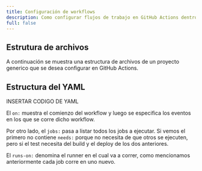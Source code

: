 ```yaml
---
title: Configuración de workflows
description: Como configurar flujos de trabajo en GitHub Actions dentro de un repositorio
full: false
---
```



## Estrutura de archivos

A continuación se muestra una estructura de archivos de un proyecto generico que se desea configurar en GitHub Actions.

<Files>
  <Folder name=".github" defaultOpen>
    <Folder name="workflows" defaultOpen>
      <File name="myFirstWorkflow.yml" />
      <File name="test.yml" />
      <File name="actions101.yml" />
      <File name="⋮" icon />
    </Folder>
  </Folder>
  <Folder name="src">
    <Folder name="___test___">
      <File name="nothingToSeeHere.test.js" />
      <File name="⋮" icon />
    </Folder>
    <File name="App.tsx" />
    <File name="⋮" icon />
  </Folder>
  <File name="⋮" icon />
  <File name="README.md" />
  <File name="package.json" />
</Files>

## Estructura del YAML

INSERTAR CODIGO DE YAML

El `on:` muestra el comienzo del workflow y luego se especifica los eventos en los que se corre dicho workflow.

Por otro lado, el `jobs:` pasa a listar todos los jobs a ejecutar. Si vemos el primero no contiene `needs:` porque no necesita de que otros se ejecuten, pero si el test necesita del build y el deploy de los dos anteriores.

El `runs-on:` denomina el runner en el cual va a correr, como mencionamos anteriormente cada job corre en uno nuevo.
